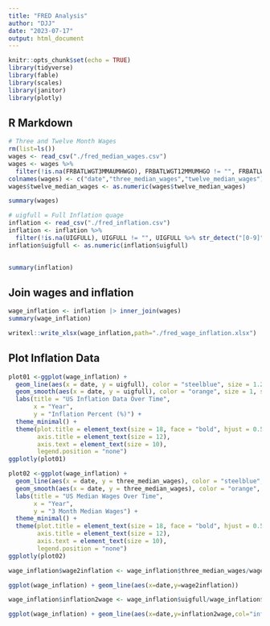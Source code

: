 ```yaml
---
title: "FRED Analysis"
author: "DJJ"
date: "2023-07-17"
output: html_document
---
```


```r
knitr::opts_chunk$set(echo = TRUE)
library(tidyverse)
library(fable)
library(scales)
library(janitor)
library(plotly)
```

## R Markdown

```r
# Three and Twelve Month Wages
rm(list=ls())
wages <- read_csv("./fred_median_wages.csv")
wages <- wages %>%
  filter(!is.na(FRBATLWGT3MMAUMHWGO), FRBATLWGT12MMUMHGO != "", FRBATLWGT12MMUMHGO %>% str_detect("[0-9]"))|> clean_names()
colnames(wages) <- c("date","three_median_wages","twelve_median_wages")
wages$twelve_median_wages <- as.numeric(wages$twelve_median_wages)
```
```r
summary(wages)
```

```r
# uigfull = Full Inflation quage
inflation <- read_csv("./fred_inflation.csv")
inflation <- inflation %>%
  filter(!is.na(UIGFULL), UIGFULL != "", UIGFULL %>% str_detect("[0-9]")) |> clean_names()|> select(date,uigfull)
inflation$uigfull <- as.numeric(inflation$uigfull)
  

```
```r
summary(inflation)
```


## Join wages and inflation

```r
wage_inflation <- inflation |> inner_join(wages)
summary(wage_inflation)
```
```r
writexl::write_xlsx(wage_inflation,path="./fred_wage_inflation.xlsx")
```

## Plot Inflation Data


```r
plot01 <-ggplot(wage_inflation) +
  geom_line(aes(x = date, y = uigfull), color = "steelblue", size = 1.2) +
  geom_smooth(aes(x = date, y = uigfull), color = "orange", size = 1, se = FALSE) +
  labs(title = "US Inflation Data Over Time",
       x = "Year",
       y = "Inflation Percent (%)") +
  theme_minimal() +
  theme(plot.title = element_text(size = 18, face = "bold", hjust = 0.5),
        axis.title = element_text(size = 12),
        axis.text = element_text(size = 10),
        legend.position = "none")
ggplotly(plot01)
```

```r
plot02 <-ggplot(wage_inflation) +
  geom_line(aes(x = date, y = three_median_wages), color = "steelblue", size = 1.2) +
  geom_smooth(aes(x = date, y = three_median_wages), color = "orange", size = 1, se = FALSE) +
  labs(title = "US Median Wages Over Time",
       x = "Year",
       y = "3 Month Median Wages") +
  theme_minimal() +
  theme(plot.title = element_text(size = 18, face = "bold", hjust = 0.5),
        axis.title = element_text(size = 12),
        axis.text = element_text(size = 10),
        legend.position = "none")
ggplotly(plot02)
```
```r
wage_inflation$wage2inflation <- wage_inflation$three_median_wages/wage_inflation$uigfull
```
```r
ggplot(wage_inflation) + geom_line(aes(x=date,y=wage2inflation))
```
```r
wage_inflation$inflation2wage <- wage_inflation$uigfull/wage_inflation$three_median_wages
```
```r
ggplot(wage_inflation) + geom_line(aes(x=date,y=inflation2wage,col="inflation2wage")) 

```


